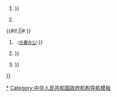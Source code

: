 {{Navbox
| name  = 党和国家机构
| title = 
| listclass = hlist
| list1 =
# {{nowrap|[[File:Danghui.svg|16px]]&nbsp;[[中国共产党{{{1|中央}}}委员会]]}}
# {{nowrap|{{中华人民共和国国徽|16}}&nbsp;[[{{{1|全国}}}人民代表大会]]（[[{{{1|全国}}}人民代表大会常务委员会|常务委员会]]）}}
{{#if:{{{1|}}}||# {{nowrap|{{中华人民共和国国徽|16}}&nbsp;[[中华人民共和国主席|国家主席]]<small>（[[s:中华人民共和国宪法#第二节　中华人民共和国主席|国家机构]]）</small>}}}}
# {{nowrap|{{中华人民共和国国徽|16}}&nbsp;{{#if:{{{1|}}}|[[{{{1}}}人民政府]]|[[中华人民共和国国务院|国务院]]<small>（[[中央人民政府]]）</small>}}}}
# {{nowrap|[[File:Charter of the Chinese People's Political Consultative Conference (CPPCC) logo.svg|16px]]&nbsp;[[中国人民政治协商会议{{{1|全国}}}委员会|政协{{{1|全国}}}委员会]]}}
{{#if:{{{1|}}}||# {{nowrap|[[File:Danghui.svg|16px]]{{中华人民共和国国徽|16}}&nbsp;[[中央军事委员会|中国共产党和中华人民共和国中央军事委员会]]<small>（[[一个机构两块牌子]]）</small>}}}}
# {{nowrap|[[File:Danghui.svg|16px]]&nbsp;[[中国共产党{{{1|中央}}}纪律检查委员会|中共{{{1|中央}}}纪律检查委员会]]、{{中华人民共和国国徽|16}}&nbsp;{{#if:{{{1|}}}|[[{{{1}}}监察委员会]]|[[中华人民共和国国家监察委员会|国家监察委员会]]}}<small>（[[合署办公]]）</small>}}
# {{nowrap|[[File:Supreme_People%27s_Court_of_P.R.China%27s_badge.svg|16px]]&nbsp;{{#if:{{{1|}}}|[[{{{1}}}{{{level|}}}人民法院]]|[[中华人民共和国最高人民法院|最高人民法院]]}}}}
# {{nowrap|[[File:Supreme_People%27s_Procuratorate_of_P.R.China%27s_badge_.svg|16px]]&nbsp;{{#if:{{{1|}}}|[[{{{1}}}人民检察院]]|[[中华人民共和国最高人民检察院|最高人民检察院]]}}}}
}}<noinclude>

[[Category:中华人民共和国机构编制|*]]
[[Category:中华人民共和国政府机构导航模板]]
</noinclude>